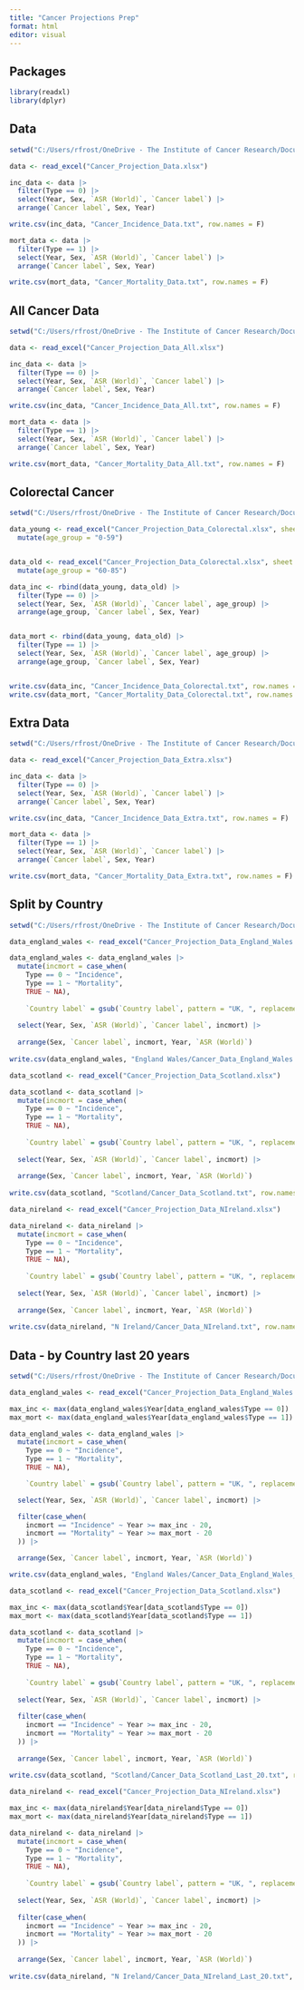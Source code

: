 ```yaml
---
title: "Cancer Projections Prep"
format: html
editor: visual
---
```


## Packages

```r
library(readxl)
library(dplyr)

```

## Data

```r
setwd("C:/Users/rfrost/OneDrive - The Institute of Cancer Research/Documents/UK-cancer-trends/Data/Cancer Trends/Globocan")

data <- read_excel("Cancer_Projection_Data.xlsx")

inc_data <- data |>
  filter(Type == 0) |>
  select(Year, Sex, `ASR (World)`, `Cancer label`) |>
  arrange(`Cancer label`, Sex, Year)

write.csv(inc_data, "Cancer_Incidence_Data.txt", row.names = F)

mort_data <- data |>
  filter(Type == 1) |>
  select(Year, Sex, `ASR (World)`, `Cancer label`) |>
  arrange(`Cancer label`, Sex, Year)

write.csv(mort_data, "Cancer_Mortality_Data.txt", row.names = F)

```

## All Cancer Data

```r

setwd("C:/Users/rfrost/OneDrive - The Institute of Cancer Research/Documents/UK-cancer-trends/Data/Cancer Trends/Globocan All")

data <- read_excel("Cancer_Projection_Data_All.xlsx")

inc_data <- data |>
  filter(Type == 0) |>
  select(Year, Sex, `ASR (World)`, `Cancer label`) |>
  arrange(`Cancer label`, Sex, Year)

write.csv(inc_data, "Cancer_Incidence_Data_All.txt", row.names = F)

mort_data <- data |>
  filter(Type == 1) |>
  select(Year, Sex, `ASR (World)`, `Cancer label`) |>
  arrange(`Cancer label`, Sex, Year)

write.csv(mort_data, "Cancer_Mortality_Data_All.txt", row.names = F)


```

## Colorectal Cancer

```r
setwd("C:/Users/rfrost/OneDrive - The Institute of Cancer Research/Documents/UK-cancer-trends/Data/Cancer Trends/Globocan Colorectal")

data_young <- read_excel("Cancer_Projection_Data_Colorectal.xlsx", sheet = "UK_0_59") |>
  mutate(age_group = "0-59")


data_old <- read_excel("Cancer_Projection_Data_Colorectal.xlsx", sheet = "UK_60_85") |>
  mutate(age_group = "60-85")

data_inc <- rbind(data_young, data_old) |>
  filter(Type == 0) |>
  select(Year, Sex, `ASR (World)`, `Cancer label`, age_group) |>
  arrange(age_group, `Cancer label`, Sex, Year)


data_mort <- rbind(data_young, data_old) |>
  filter(Type == 1) |>
  select(Year, Sex, `ASR (World)`, `Cancer label`, age_group) |>
  arrange(age_group, `Cancer label`, Sex, Year)


write.csv(data_inc, "Cancer_Incidence_Data_Colorectal.txt", row.names = F)
write.csv(data_mort, "Cancer_Mortality_Data_Colorectal.txt", row.names = F)

```

## Extra Data

```r
setwd("C:/Users/rfrost/OneDrive - The Institute of Cancer Research/Documents/UK-cancer-trends/Data/Cancer Trends/Globocan Extra")

data <- read_excel("Cancer_Projection_Data_Extra.xlsx")

inc_data <- data |>
  filter(Type == 0) |>
  select(Year, Sex, `ASR (World)`, `Cancer label`) |>
  arrange(`Cancer label`, Sex, Year)

write.csv(inc_data, "Cancer_Incidence_Data_Extra.txt", row.names = F)

mort_data <- data |>
  filter(Type == 1) |>
  select(Year, Sex, `ASR (World)`, `Cancer label`) |>
  arrange(`Cancer label`, Sex, Year)

write.csv(mort_data, "Cancer_Mortality_Data_Extra.txt", row.names = F)

```

## Split by Country

```r
setwd("C:/Users/rfrost/OneDrive - The Institute of Cancer Research/Documents/UK-cancer-trends/Data/Cancer Trends/Globocan By Country")

data_england_wales <- read_excel("Cancer_Projection_Data_England_Wales.xlsx")

data_england_wales <- data_england_wales |>
  mutate(incmort = case_when(
    Type == 0 ~ "Incidence",
    Type == 1 ~ "Mortality",
    TRUE ~ NA),
    
    `Country label` = gsub(`Country label`, pattern = "UK, ", replacement = "")) |>
  
  select(Year, Sex, `ASR (World)`, `Cancer label`, incmort) |>
  
  arrange(Sex, `Cancer label`, incmort, Year, `ASR (World)`)
  
write.csv(data_england_wales, "England Wales/Cancer_Data_England_Wales.txt", row.names = F)

data_scotland <- read_excel("Cancer_Projection_Data_Scotland.xlsx")

data_scotland <- data_scotland |>
  mutate(incmort = case_when(
    Type == 0 ~ "Incidence",
    Type == 1 ~ "Mortality",
    TRUE ~ NA),
    
    `Country label` = gsub(`Country label`, pattern = "UK, ", replacement = "")) |>
  
  select(Year, Sex, `ASR (World)`, `Cancer label`, incmort) |>
  
  arrange(Sex, `Cancer label`, incmort, Year, `ASR (World)`)
  
write.csv(data_scotland, "Scotland/Cancer_Data_Scotland.txt", row.names = F)

data_nireland <- read_excel("Cancer_Projection_Data_NIreland.xlsx")

data_nireland <- data_nireland |>
  mutate(incmort = case_when(
    Type == 0 ~ "Incidence",
    Type == 1 ~ "Mortality",
    TRUE ~ NA),
    
    `Country label` = gsub(`Country label`, pattern = "UK, ", replacement = "")) |>
  
  select(Year, Sex, `ASR (World)`, `Cancer label`, incmort) |>
  
  arrange(Sex, `Cancer label`, incmort, Year, `ASR (World)`)
  
write.csv(data_nireland, "N Ireland/Cancer_Data_NIreland.txt", row.names = F)
```

## Data - by Country last 20 years
```r
setwd("C:/Users/rfrost/OneDrive - The Institute of Cancer Research/Documents/UK-cancer-trends/Data/Cancer Trends/Globocan By Country Last 20")

data_england_wales <- read_excel("Cancer_Projection_Data_England_Wales.xlsx")

max_inc <- max(data_england_wales$Year[data_england_wales$Type == 0])
max_mort <- max(data_england_wales$Year[data_england_wales$Type == 1])

data_england_wales <- data_england_wales |>
  mutate(incmort = case_when(
    Type == 0 ~ "Incidence",
    Type == 1 ~ "Mortality",
    TRUE ~ NA),

    `Country label` = gsub(`Country label`, pattern = "UK, ", replacement = "")) |>

  select(Year, Sex, `ASR (World)`, `Cancer label`, incmort) |>

  filter(case_when(
    incmort == "Incidence" ~ Year >= max_inc - 20,
    incmort == "Mortality" ~ Year >= max_mort - 20
  )) |>

  arrange(Sex, `Cancer label`, incmort, Year, `ASR (World)`)

write.csv(data_england_wales, "England Wales/Cancer_Data_England_Wales_Last_20.txt", row.names = F)

data_scotland <- read_excel("Cancer_Projection_Data_Scotland.xlsx")

max_inc <- max(data_scotland$Year[data_scotland$Type == 0])
max_mort <- max(data_scotland$Year[data_scotland$Type == 1])

data_scotland <- data_scotland |>
  mutate(incmort = case_when(
    Type == 0 ~ "Incidence",
    Type == 1 ~ "Mortality",
    TRUE ~ NA),
    
    `Country label` = gsub(`Country label`, pattern = "UK, ", replacement = "")) |>
  
  select(Year, Sex, `ASR (World)`, `Cancer label`, incmort) |>
  
  filter(case_when(
    incmort == "Incidence" ~ Year >= max_inc - 20,
    incmort == "Mortality" ~ Year >= max_mort - 20
  )) |>
  
  arrange(Sex, `Cancer label`, incmort, Year, `ASR (World)`)
  
write.csv(data_scotland, "Scotland/Cancer_Data_Scotland_Last_20.txt", row.names = F)

data_nireland <- read_excel("Cancer_Projection_Data_NIreland.xlsx")

max_inc <- max(data_nireland$Year[data_nireland$Type == 0])
max_mort <- max(data_nireland$Year[data_nireland$Type == 1])

data_nireland <- data_nireland |>
  mutate(incmort = case_when(
    Type == 0 ~ "Incidence",
    Type == 1 ~ "Mortality",
    TRUE ~ NA),
    
    `Country label` = gsub(`Country label`, pattern = "UK, ", replacement = "")) |>
  
  select(Year, Sex, `ASR (World)`, `Cancer label`, incmort) |>
  
  filter(case_when(
    incmort == "Incidence" ~ Year >= max_inc - 20,
    incmort == "Mortality" ~ Year >= max_mort - 20
  )) |>
  
  arrange(Sex, `Cancer label`, incmort, Year, `ASR (World)`)
  
write.csv(data_nireland, "N Ireland/Cancer_Data_NIreland_Last_20.txt", row.names = F)
```
